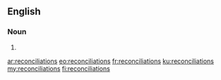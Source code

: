 ==English==

===Noun===
{{head|en|noun plural form}}

# {{plural of|reconciliation|lang=en}}

[[ar:reconciliations]]
[[eo:reconciliations]]
[[fr:reconciliations]]
[[ku:reconciliations]]
[[my:reconciliations]]
[[fi:reconciliations]]